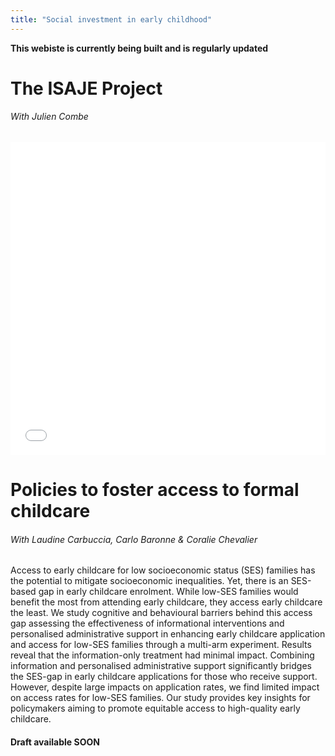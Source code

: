```yaml
---
title: "Social investment in early childhood"
---
```


**This webiste is currently being built and is regularly updated**

# The ISAJE Project

###### With Julien Combe

```{=html}
<iframe class="pdf-viewer" src="/Publications/pdfs/RATM_Fr0624.pdf" style="width:100%; height:500px;" frameborder="0"></iframe>
```

# Policies to foster access to formal childcare

###### With Laudine Carbuccia, Carlo Baronne & Coralie Chevalier

Access to early childcare for low socioeconomic status (SES) families has the potential to mitigate socioeconomic inequalities. Yet, there is an SES-based gap in early childcare enrolment. While low-SES families would benefit the most from attending early childcare, they access early childcare the least. We study cognitive and behavioural barriers behind this access gap assessing the effectiveness of informational interventions and personalised administrative support in enhancing early childcare application and access for low-SES families through a multi-arm experiment. Results reveal that the information-only treatment had minimal impact. Combining information and personalised administrative support significantly bridges the SES-gap in early childcare applications for those who receive support. However, despite large impacts on application rates, we find limited impact on access rates for low-SES families. Our study provides key insights for policymakers aiming to promote equitable access to high-quality early childcare.

#### Draft available SOON

